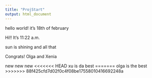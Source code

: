 ```yaml
---
title: "ProjStart"
output: html_document
---
```


hello world!
it's 18th of february

Hi!! It's 11:22 a.m.

sun is shining and all that

Congrats!
Olga and Xenia

new new new
<<<<<<< HEAD
xu is da best
=======
olga is the best
>>>>>>> 88f425cfd7d02f0c4f08be17558010416692248a
